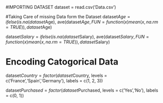 #IMPORTING DATASET
dataset = read.csv('Data.csv')


#Taking Care of missing Data form the Dataset
dataset$Age = ifelse(is.na(dataset$Age),
                     ave(dataset$Age, FUN = function(x) mean(x, na.rm = TRUE)),
                     dataset$Age)
                     

dataset$Salary = ifelse(is.na(dataset$Salary),
                     ave(dataset$Salary, FUN = function(x) mean(x, na.rm = TRUE)),
                     dataset$Salary)
                     
# Encoding Catogorical Data

dataset$Country = factor(dataset$Country,
                          levels = c('France','Spain','Germany'),
                          labels = c(1, 2, 3))
                          
                        
dataset$Purchased = factor(dataset$Purchased,
                          levels = c('Yes','No'),
                          labels = c(0, 1))
